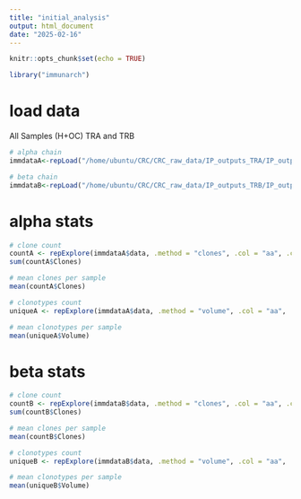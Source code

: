 ```yaml
---
title: "initial_analysis"
output: html_document
date: "2025-02-16"
---
```


```r
knitr::opts_chunk$set(echo = TRUE)
```

```r
library("immunarch")
```

# load data
All Samples (H+OC) TRA and TRB 
```r
# alpha chain
immdataA<-repLoad("/home/ubuntu/CRC/CRC_raw_data/IP_outputs_TRA/IP_outputs")

# beta chain
immdataB<-repLoad("/home/ubuntu/CRC/CRC_raw_data/IP_outputs_TRB/IP_outputs")
```

# alpha stats
```r
# clone count
countA <- repExplore(immdataA$data, .method = "clones", .col = "aa", .coding = TRUE)
sum(countA$Clones)
```

```r
# mean clones per sample
mean(countA$Clones)
```

```r
# clonotypes count
uniqueA <- repExplore(immdataA$data, .method = "volume", .col = "aa", .coding = TRUE)
```

```r
# mean clonotypes per sample
mean(uniqueA$Volume)
```

# beta stats
```r
# clone count
countB <- repExplore(immdataB$data, .method = "clones", .col = "aa", .coding = TRUE)
sum(countB$Clones)
```

```r
# mean clones per sample
mean(countB$Clones)
```

```r
# clonotypes count
uniqueB <- repExplore(immdataB$data, .method = "volume", .col = "aa", .coding = TRUE)
```

```r
# mean clonotypes per sample
mean(uniqueB$Volume)
```